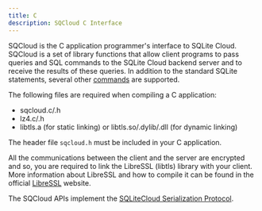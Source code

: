 ```yaml
---
title: C
description: SQCloud C Interface
---
```


SQCloud is the C application programmer's interface to SQLite Cloud. SQCloud is a set of library functions that allow client programs to pass queries and SQL commands to the SQLite Cloud backend server and to receive the results of these queries. In addition to the standard SQLite statements, several other [commands](/docs/commands) are supported.

The following files are required when compiling a C application:
* sqcloud.c/.h
* lz4.c/.h
* libtls.a (for static linking) or libtls.so/.dylib/.dll (for dynamic linking)

The header file `sqcloud.h` must be included in your C application.

All the communications between the client and the server are encrypted and so, you are required to link the LibreSSL (libtls) library with your client. More information about LibreSSL and how to compile it can be found in the official [LibreSSL](http://www.libressl.org) website.

The SQCloud APIs implement the [SQLiteCloud Serialization Protocol](https://github.com/sqlitecloud/sdk/blob/master/PROTOCOL.md).